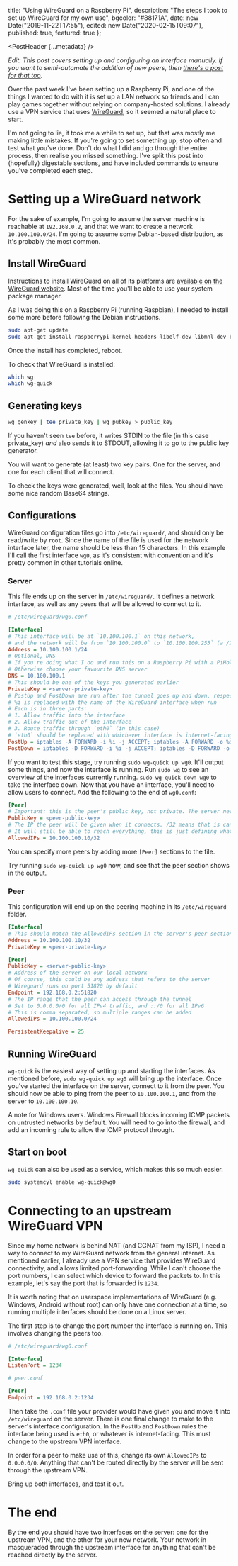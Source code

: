 
  title: "Using WireGuard on a Raspberry Pi",
  description: "The steps I took to set up WireGuard for my own use",
  bgcolor: "#88171A",
  date: new Date("2019-11-22T17:55"),
  edited: new Date("2020-02-15T09:07"),
  published: true,
  featured: true
};

<PostHeader {...metadata} />

_Edit: This post covers setting up and configuring an interface manually. If you want to semi-automate the addition of new peers, then [there's a post for that too](/posts/wg_config)._

Over the past week I've been setting up a Raspberry Pi, and one of the things I wanted to do with it is set up a LAN network so friends and I can play games together without relying on company-hosted solutions. I already use a VPN service that uses [WireGuard](https://www.wireguard.com/), so it seemed a natural place to start.

I'm not going to lie, it took me a while to set up, but that was mostly me making little mistakes. If you're going to set something up, stop often and test what you've done. Don't do what I did and go through the entire process, then realise you missed something. I've split this post into (hopefully) digestable sections, and have included commands to ensure you've completed each step.

# Setting up a WireGuard network

For the sake of example, I'm going to assume the server machine is reachable at `192.168.0.2`, and that we want to create a network `10.100.100.0/24`. I'm going to assume some Debian-based distribution, as it's probably the most common.

## Install WireGuard

Instructions to install WireGuard on all of its platforms are [available on the WireGuard website](https://www.wireguard.com/install/). Most of the time you'll be able to use your system package manager.

As I was doing this on a Raspberry Pi (running Raspbian), I needed to install some more before following the Debian instructions.

```bash
sudo apt-get update
sudo apt-get install raspberrypi-kernel-headers libelf-dev libmnl-dev build-essential git dirmngr
```

Once the install has completed, reboot.

To check that WireGuard is installed:

```bash
which wg
which wg-quick
```

## Generating keys

```bash
wg genkey | tee private_key | wg pubkey > public_key
```

If you haven't seen `tee` before, it writes STDIN to the file (in this case private_key) _and_ also sends it to STDOUT, allowing it to go to the public key generator.

You will want to generate (at least) two key pairs. One for the server, and one for each client that will connect.

To check the keys were generated, well, look at the files. You should have some nice random Base64 strings.

## Configurations

WireGuard configuration files go into `/etc/wireguard/`, and should only be read/write by `root`. Since the name of the file is used for the network interface later, the name should be less than 15 characters. In this example I'll call the first interface `wg0`, as it's consistent with convention and it's pretty common in other tutorials online.

### Server

This file ends up on the server in `/etc/wireguard/`. It defines a network interface, as well as any peers that will be allowed to connect to it.

```ini
# /etc/wireguard/wg0.conf

[Interface]
# This interface will be at `10.100.100.1` on this network,
# and the network will be from `10.100.100.0` to `10.100.100.255` (a /24 in CIDR notation)
Address = 10.100.100.1/24
# Optional, DNS
# If you're doing what I do and run this on a Raspberry Pi with a PiHole, set this to the address of the interface
# Otherwise choose your favourite DNS server
DNS = 10.100.100.1
# This should be one of the keys you generated earlier
PrivateKey = <server-private-key>
# PostUp and PostDown are run after the tunnel goes up and down, respectively
# %i is replaced with the name of the WireGuard interface when run
# Each is in three parts:
# 1. Allow traffic into the interface
# 2. Allow traffic out of the interface
# 3. Route traffic through `eth0` (in this case)
# `eth0` should be replaced with whichever interface is internet-facing
PostUp = iptables -A FORWARD -i %i -j ACCEPT; iptables -A FORWARD -o %i -j ACCEPT; iptables -t nat -A POSTROUTING -o eth0 -j MASQUERADE
PostDown = iptables -D FORWARD -i %i -j ACCEPT; iptables -D FORWARD -o %i -j ACCEPT; iptables -t nat -D POSTROUTING -o eth0 -j MASQUERADE
```

If you want to test this stage, try running `sudo wg-quick up wg0`. It'll output some things, and now the interface is running. Run `sudo wg` to see an overview of the interfaces currently running. `sudo wg-quick down wg0` to take the interface down. Now that you have an interface, you'll need to allow users to connect. Add the following to the end of `wg0.conf`:

```ini
[Peer]
# Important: this is the peer's public key, not private. The server never sees the private key. It's private
PublicKey = <peer-public-key>
# The IP the peer will be given when it connects. /32 means that is can only claim this address
# It will still be able to reach everything, this is just defining what the peer is
AllowedIPs = 10.100.100.10/32
```

You can specify more peers by adding more `[Peer]` sections to the file.

Try running `sudo wg-quick up wg0` now, and see that the peer section shows in the output.

### Peer

This configuration will end up on the peering machine in its `/etc/wireguard` folder.

```ini
[Interface]
# This should match the AllowedIPs section in the server's peer section
Address = 10.100.100.10/32
PrivateKey = <peer-private-key>

[Peer]
PublicKey = <server-public-key>
# Address of the server on our local network
# Of course, this could be any address that refers to the server
# Wireguard runs on port 51820 by default
Endpoint = 192.168.0.2:51820
# The IP range that the peer can access through the tunnel
# Set to 0.0.0.0/0 for all IPv4 traffic, and ::/0 for all IPv6
# This is comma separated, so multiple ranges can be added
AllowedIPs = 10.100.100.0/24

PersistentKeepalive = 25
```

## Running WireGuard

`wg-quick` is the easiest way of setting up and starting the interfaces. As mentioned before, `sudo wg-quick up wg0` will bring up the interface. Once you've started the interface on the server, connect to it from the peer. You should now be able to ping from the peer to `10.100.100.1`, and from the server to `10.100.100.10`.

A note for Windows users. Windows Firewall blocks incoming ICMP packets on untrusted networks by default. You will need to go into the firewall, and add an incoming rule to allow the ICMP protocol through.

## Start on boot

`wg-quick` can also be used as a service, which makes this so much easier.

```bash
sudo systemcyl enable wg-quick@wg0
```

# Connecting to an upstream WireGuard VPN

Since my home network is behind NAT (and CGNAT from my ISP), I need a way to connect to my WireGuard network from the general internet. As mentioned earlier, I already use a VPN service that provides WireGuard connectivity, and allows limited port-forwarding. While I can't choose the port numbers, I can select which device to forward the packets to. In this example, let's say the port that is forwarded is `1234`.

It is worth noting that on userspace implementations of WireGuard (e.g. Windows, Android without root) can only have one connection at a time, so running multiple interfaces should be done on a Linux server.

The first step is to change the port number the interface is running on. This involves changing the peers too.

```ini
# /etc/wireguard/wg0.conf

[Interface]
ListenPort = 1234
```

```ini
# peer.conf

[Peer]
Endpoint = 192.168.0.2:1234
```

Then take the `.conf` file your provider would have given you and move it into `/etc/wireguard` on the server. There is one final change to make to the server's interface configuration. In the `PostUp` and `PostDown` rules the interface being used is `eth0`, or whatever is internet-facing. This must change to the upstream VPN interface.

In order for a peer to make use of this, change its own `AllowedIPs` to `0.0.0.0/0`. Anything that can't be routed directly by the server will be sent through the upstream VPN.

Bring up both interfaces, and test it out.

# The end

By the end you should have two interfaces on the server: one for the upstream VPN, and the other for your new network. Your network in masqueraded through the upstream interface for anything that can't be reached directly by the server.
